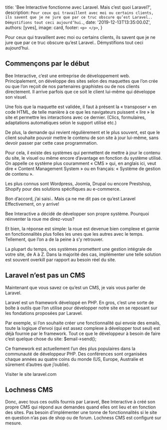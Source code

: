 
  title: 'Bee Interactive fonctionne avec Laravel. Mais c’est quoi Laravel?',
  description: `Pour ceux qui travaillent avec moi ou certains clients, ils savent que je ne jure que par ce truc obscure qu’est Laravel.. Démystifions tout ceci aujourd’hui.`,
  date: '2019-12-13T13:35:00.0Z',
  authors: [yves],
  image: card,
  footer: `
    <p>
    </p>
  `,
}

Pour ceux qui travaillent avec moi ou certains clients, ils savent que je ne jure que par ce truc obscure qu’est Laravel.. Démystifions tout ceci aujourd’hui.

<!--more-->

<h2>Commençons par le début</h2>
Bee Interactive, c’est une entreprise de développement web. Principalement, on développe des sites selon des maquettes que l’on crée ou que l’on reçoit de nos partenaires graphistes ou de nos clients directement. Il arrive parfois que ce soit le client lui-même qui développe son visuel.

Une fois que la maquette est validée, il faut à présent la « transposer » en code HTML, de telle manière à ce que les navigateurs puissent « lire » le site et permettre les interactions avec ce dernier. (Clics, formulaires, adaptations automatiques selon le support utilisé etc.)

De plus, la demande qui revient régulièrement et le plus souvent, est que le client souhaite pouvoir mettre le contenu de son site à jour lui-même, sans devoir passer par cette case programmation.

Pour cela, il existe des systèmes qui permettent de mettre à jour le contenu du site, le visuel ou même encore d’avantage en fonction du système utilisé. On appelle ce système plus couramment « CMS » qui, en anglais ici, veut dire « Content Management System » ou en français: « Système de gestion de contenu ».

Les plus connus sont Wordpress, Joomla, Drupal ou encore Prestshop, Shopify pour des solutions spécifiques au e-commerce.

Bon d’accord, j’ai saisi.. Mais ça ne me dit pas ce qu’est Laravel
Effectivement, on y arrive!

Bee Interactive a décidé de développer son propre système. Pourquoi réinventer la roue me direz-vous?

Et bien, la réponse est simple: la roue est devenue bien complexe et garnie en fonctionnalités plus folles les unes que les autres avec le temps. Tellement, que l’on a de la peine à s’y retrouver.

La plupart du temps, ces systèmes promettent une gestion intégrale de votre site, de A à Z. Dans la majorité des cas, implémenter une telle solution est souvent overkill par rapport au besoin réel du site.

<h2>Laravel n’est pas un CMS</h2>
Maintenant que vous savez ce qu’est un CMS, je vais vous parler de Laravel.

Laravel est un framework développé en PHP. En gros, c’est une sorte de boîte à outils que l’on utilise pour développer notre site en se reposant sur les fondations proposées par Laravel.

Par exemple, si l’on souhaite créer une fonctionnalité qui envoie des emails, toute la logique d’envoi (qui est assez complexe à développer tout seul) est déjà fournie par le framework. Tout ce que le développeur à besoin de faire c’est quelque chose du site: $email->send();

Ce framework est actuellement l’un des plus populaires dans la communauté de développeur PHP. Des conférences sont organisées chaque années au quatre coins du monde (US, Europe, Australie et sûrement d’autres que j’oublie).

Visiter le site laravel.com

<h2>Lochness CMS</h2>
Donc, avec tous ces outils fournis par Laravel, Bee Interactive à créé son propre CMS qui répond aux demandes quand elles ont lieu et en fonction des sites. Pas besoin d’implémenter une tonne de fonctionnalités si le site en question n’as pas de shop ou de forum. Lochness CMS est configuré sur mesure.
